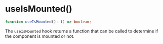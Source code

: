 
<Meta
    title="Packages / Core / Exports / useIsMounted()"
/>

# useIsMounted()

```ts
function useIsMounted(): () => boolean;
```

The `useIsMounted` hook returns a function that can be called to determine if
the component is mounted or not.
